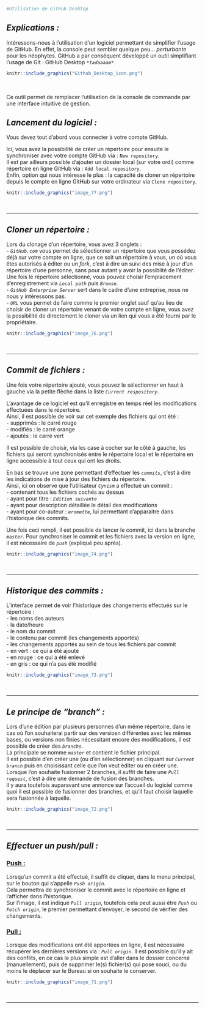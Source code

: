 ```r
#Utilisation de GitHub Desktop
```

## *Explications :*

Intéressons-nous à l'utilisation d'un logiciel permettant de simplifier l'usage de GitHub.
En effet, la console peut sembler quelque peu... *perturbante* pour les néophytes.
GitHub a par conséquent développé un outil simplifiant l'usage de Git : GitHub Desktop *`*tadaaaam*`*

```r
knitr::include_graphics("Github_Desktop_icon.png")
```
&nbsp;

Ce outil permet de remplacer l'utilisation de la console de commande par une interface intuitive de gestion.

## *Lancement du logiciel :*
Vous devez tout d'abord vous connecter à votre compte GitHub.  

Ici, vous avez la possibilité de créer un répertoire pour ensuite le synchroniser avec votre compte GitHub via : `New repository`.  
Il est par ailleurs possible d'ajouter un dossier local (sur votre ordi) comme répertoire en ligne GitHub via : `Add local repository`.  
Enfin, option qui nous intéresse le plus : la capacité de cloner un répertoire depuis le compte en ligne GitHub sur votre ordinateur via `Clone repository`.  

```r
knitr::include_graphics("image_77.png")
```
&nbsp;

*****************************************************************

## *Cloner un répertoire :*

Lors du clonage d'un répertoire, vous avez 3 onglets :  
- *`GitHub.com`* vous permet de sélectionner un répertoire que vous possédez déjà sur votre compte en ligne, que ce soit un répertoire à vous, un où vous êtes autorisés à éditer ou un *fork*, c'est à dire un suivi des mise à jour d'un répertoire d'une personne, sans pour autant y avoir la possiblité de l'éditer.  
Une fois le répertoire sélectionné, vous pouvez choisir l'emplacement d'enregistrement via *`Local path`* puis *`Browse`*.  
- *`GitHub Enterprise Server`* sert dans le cadre d'une entreprise, nous ne nous y intéressons pas.  
- *`URL`* vous permet de faire comme le premier onglet sauf qu'au lieu de choisir de cloner un répertoire venant de votre compte en ligne, vous avez la possibilité de directement le cloner via un lien qui vous a été fourni par le propriétaire.

```r
knitr::include_graphics("image_76.png")
```
&nbsp;

*****************************************************************

## *Commit de fichiers :*

Une fois votre répertoire ajouté, vous pouvez le sélectionner en haut à gauche via la petite flèche dans la liste *`Current respository`*.  

L'avantage de ce logiciel est qu'il enregistre en temps réel les modifications effectuées dans le répertoire.  
Ainsi, il est possible de voir sur cet exemple des fichiers qui ont été :  
- supprimés : le carré rouge  
- modifiés : le carré orange  
- ajoutés : le carré vert    

Il est possible de choisir, via les case à cocher sur le côté à gauche, les fichiers qui seront synchronisés entre le répertoire local et le répertoire en ligne accessible à tout ceux qui ont les droits.  

En bas se trouve une zone permettant d'effectuer les *`commits`*, c'est à dire les indications de mise à jour des fichiers du répertoire.  
Ainsi, ici on observe que l'utilisateur *`Cynism`* a effectué un commit :  
- contenant tous les fichiers cochés au dessus    
- ayant pour titre : *`Edition suivante`*  
- ayant pour description détaillée le détail des modifications  
- ayant pour co-auteur : *`eromette`*, lui permettant d'apparaitre dans l'historique des commits.    

Une fois ceci rempli, il est possible de lancer le commit, ici dans la branche *`master`*.
Pour synchroniser le commit et les fichiers avec la version en ligne, il est nécessaire de *`push`* (expliqué peu après).


```r
knitr::include_graphics("image_74.png")
```
&nbsp;

*****************************************************************

## *Historique des commits :*

L'interface permet de voir l'historique des changements effectués sur le répertoire :    
- les noms des auteurs  
- la date/heure  
- le nom du commit  
  - le contenu par commit (les changements apportés)  
    - les changements apportés au sein de tous les fichiers par commit  
      - en vert : ce qui a été ajouté  
      - en rouge : ce qui a été enlevé  
      - en gris : ce qui n'a pas été modifié  

```r
knitr::include_graphics("image_73.png")
```
&nbsp;

*****************************************************************

## *Le principe de "branch" :*
Lors d'une édition par plusieurs personnes d'un même répertoire, dans le cas où l'on souhaiterai partir sur des versiosn différentes avec les mêmes bases, ou versions non finies nécessitant encore des modifications, il est possible de créer des *`branchs`*.  
La principale se nomme *`master`* et contient le fichier principal.  
Il est possible d'en créer une (ou d'en sélectionner) en cliquant sur *`Current branch`* puis en choisissant celle que l'on veut éditer ou en créer une.  
Lorsque l'on souhaite fusionner 2 branches, il suffit de faire une *`Pull request`*, c'est à dire une demande de fusion des branches.  
Il y aura toutefois auparavant une annonce sur l'accueil du logiciel comme quoi il est possible de fusionner des branches, et qu'il faut choisir laquelle sera fusionnée à laquelle.

```r
knitr::include_graphics("image_72.png")
```
&nbsp;

*****************************************************************

## *Effectuer un push/pull :*

### <ins> Push <ins> :  

Lorsqu'un commit a été effectué, il suffit de cliquer, dans le menu principal, sur le bouton qui s'appelle *`Push origin`*.  
Cela permettra de synchroniser le commit avec le répertoire en ligne et l'afficher dans l'historique.  
Sur l'image, il est indiqué *`Pull origin`*, toutefois cela peut aussi être *`Push`* ou *`Fetch origin`*, le premier permettant d'envoyer, le second de vérifier des changements.  


### <ins> Pull <ins> : 

Lorsque des modifications ont été apportées en ligne, il est nécessaire récupérer les dernières versions via : *`Pull origin`*.
Il est possible qu'il y ait des conflits, en ce cas le plus simple est d'aller dans le dossier concerné (manuellement), puis de supprimer le(s) fichier(s) qui pose souci, ou du moins le déplacer sur le Bureau si on souhaite le conserver.

```r
knitr::include_graphics("image_71.png")
```
&nbsp;

*****************************************************************
